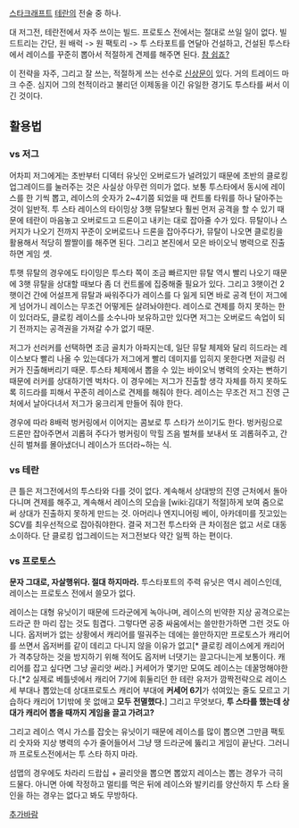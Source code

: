 [[스타크래프트]] [[테란]]의 전술 중 하나. 

대 저그전, 테란전에서 자주 쓰이는 빌드. 프로토스 전에서는 절대로 쓰일 일이 없다.
빌드트리는 간단, 원 배럭 -> 원 팩토리 -> 투 스타포트를 연달아 건설하고, 건설된 투스타에서 레이스를 꾸준히 뽑아서 적절하게 견제를 해주면 된다. [[참 쉽죠?]]

이 전략을 자주, 그리고 잘 쓰는, 적절하게 쓰는 선수로 [[신상문]]이 있다. 거의 트레이드 마크 수준. 심지어 그의 천적이라고 불리던 이제동을 이긴 유일한 경기도 투스타를 써서 이긴 것이다.

== 활용법 ==
=== vs 저그 ===

어차피 저그에게는 초반부터 디덱터 유닛인 오버로드가 널려있기 때문에 초반의 클로킹 업그레이드를 눌러주는 것은 사실상 아무런 의미가 없다. 보통 투스타에서 동시에 레이스를 한 기씩 뽑고, 레이스의 숫자가 2~4기쯤 되었을 때 컨트롤 타워를 하나 달아주는 것이 일반적. 투 스타 레이스의 타이밍상 3햇 뮤탈보다 훨씬 먼저 공격을 할 수 있기 때문에 테란이 마음놓고 오버로드고 드론이고 내키는 대로 잡아줄 수가 있다. 뮤탈이나 스커지가 나오기 전까지 꾸준이 오버로드나 드론을 잡아주다가, 뮤탈이 나오면 클로킹을 활용해서 적당히 짤짤이를 해주면 된다. 그리고 본진에서 모은 바이오닉 병력으로 진출하면 게임 셋.

투햇 뮤탈의 경우에도 타이밍은 투스타 쪽이 조금 빠르지만 뮤탈 역시 빨리 나오기 때문에 3햇 뮤탈을 상대할 때보다 좀 더 컨트롤에 집중해줄 필요가 있다. 그리고 3햇이건 2햇이건 간에 어설프게 뮤탈과 싸워주다가 레이스를 다 잃게 되면 바로 공격 턴이 저그에게 넘어가니 레이스는 무조건 어떻게든 살려놔야한다. 레이스로 견제를 하지 못하는 한이 있더라도, 클로킹 레이스를 소수나마 보유하고만 있다면 저그는 오버로드 속업이 되기 전까지는 공격권을 가져갈 수가 없기 때문.

저그가 선러커를 선택하면 조금 골치가 아파지는데, 일단 뮤탈 체제와 달리 히드라는 레이스보다 빨리 나올 수 있는데다가 저그에게 빨리 데미지를 입히지 못한다면 저글링 러커가 진출해버리기 때문. 투스타 체제에서 뽑을 수 있는 바이오닉 병력의 숫자는 뻔하기 때문에 러커를 상대하기엔 벅차다. 이 경우에는 저그가 진출할 생각 자체를 하지 못하도록 히드라를 피해서 꾸준히 레이스로 견제를 해줘야 한다. 레이스는 무조건 저그 진영 근처에서 날아다녀서 저그가 웅크리게 만들어 줘야 한다.

경우에 따라 8배럭 벙커링에서 이어지는 콤보로 투 스타가 쓰이기도 한다. 벙커링으로 드론만 잡아주면서 괴롭혀 주다가 벙커링이 막힐 즈음 벌쳐를 보내서 또 괴롭혀주고, 간신히 벌쳐를 몰아냈더니 레이스가 뜨더라~하는 식. 

=== vs 테란 ===

큰 틀은 저그전에서의 투스타와 다를 것이 없다. 계속해서 상대방의 진영 근처에서 돌아다니며 견제를 해주고, 계속해서 레이스의 모습을 [wiki:김대기 적절]하게 보여 줌으로써 상대가 진출하지 못하게 만드는 것. 아머리나 엔지니어링 베이, 아카데미를 짓고있는 SCV를 최우선적으로 잡아줘야한다. 결국 저그전 투스타와 큰 차이점은 없고 서로 대동소이하다. 단 클로킹 업그레이드는 저그전보다 약간 일찍 하는 편이다.

=== vs 프로토스 ===

''' 문자 그대로, 자살행위다. 절대 하지마라.'''
투스타포트의 주력 유닛은 역시 레이스인데, 레이스는 프로토스 전에서 쓸모가 없다.

레이스는 대형 유닛이기 때문에 드라군에게 녹아나며, 레이스의 빈약한 지상 공격으로는 드라군 한 마리 잡는 것도 힘겹다. 그렇다면 공중 싸움에서는 쓸만한가하면 그런 것도 아니다. 옵저버가 없는 상황에서 캐리어를 떨궈주는 데에는 쓸만하지만 프로토스가 캐리어를 쓰면서 옵저버를 같이 데리고 다니지 않을 이유가 없고[* 클로킹 레이스에게 캐리어가 격추당하는 것을 방지하기 위해 적어도 옵저버 너댓기는 끌고다니는게 보통이다. 캐리어를 잡고 싶다면 그냥 골리앗 써라.] 커세어가 몇기만 모여도 레이스는 데꿀멍해야한다.[*2 실제로 베틀넷에서 캐리어 7기에 휘둘리던 한 테란 유저가 깜짝전략으로 레이스 세 부대나 뽑았는데 상대프로토스 캐리어 부대에 '''커세어 6기'''가 섞여있는 줄도 모르고 기습하다 캐리어 1기밖에 못 없애고 '''모두 전멸했다.'''] 그리고 무엇보다, '''투 스타를 했는데 상대가 캐리어 뽑을 때까지 게임을 끌고 가려고?'''

그리고 레이스 역시 가스를 잡숫는 유닛이기 때문에 레이스를 많이 뽑으면 그만큼 팩토리 숫자와 지상 병력의 수가 줄어들어서 그냥 땡 드라군에 뚫리고 게임이 끝난다. 그러니까 프로토스전에서는 투 스타 하지 마라.

섬맵의 경우에도 차라리 드랍십 + 골리앗을 뽑으면 뽑았지 레이스는 뽑는 경우가 극히 드물다. 아니면 아예 작정하고 멀티를 먹은 뒤에 레이스와 발키리를 양산하지 투 스타 올인을 하는 경우는 없다고 봐도 무방하다.


[[추가바람]]
